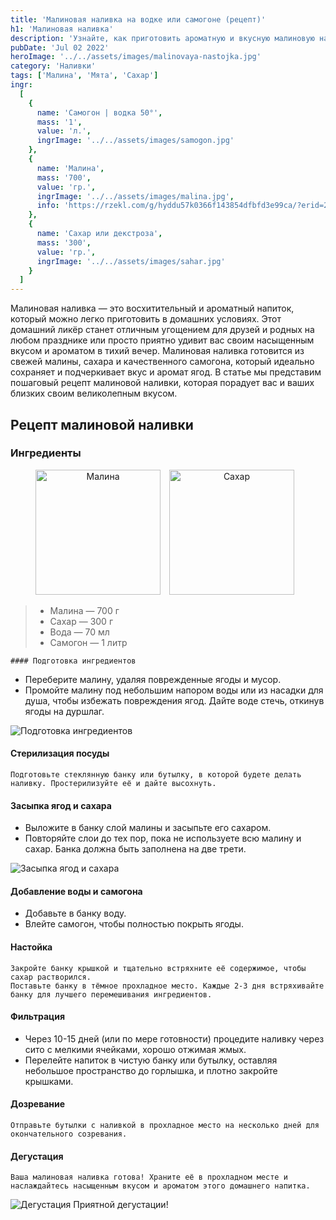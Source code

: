 ```yaml
---
title: 'Малиновая наливка на водке или самогоне (рецепт)'
h1: 'Малиновая наливка'
description: 'Узнайте, как приготовить ароматную и вкусную малиновую наливку в домашних условиях. Простой пошаговый рецепт с использованием свежей малины, сахара и самогона позволит вам создать изысканный напиток, который станет украшением любого застолья.👍'
pubDate: 'Jul 02 2022'
heroImage: '../../assets/images/malinovaya-nastojka.jpg'
category: 'Наливки'
tags: ['Малина', 'Мята', 'Сахар']
ingr:
  [
    {
      name: 'Самогон | водка 50°',
      mass: '1',
      value: 'л.',
      ingrImage: '../../assets/images/samogon.jpg'
    },
    {
      name: 'Малина',
      mass: '700',
      value: 'гр.',
      ingrImage: '../../assets/images/malina.jpg',
      info: 'https://rzekl.com/g/hyddu57k0366f143854dfbfd3e99ca/?erid=25H8d7vbP8SRTvH4QP3RzP&ulp=https%3A%2F%2Fmegamarket.ru%2Fcatalog%2F%3Fq%3D%25D0%25BC%25D0%25B0%25D0%25BB%25D0%25B8%25D0%25BD%25D0%25B0'
    },
    {
      name: 'Сахар или декстроза',
      mass: '300',
      value: 'гр.',
      ingrImage: '../../assets/images/sahar.jpg'
    }
  ]
---
```



Малиновая наливка — это восхитительный и ароматный напиток, который можно легко приготовить в домашних условиях. Этот домашний ликёр станет отличным угощением для друзей и родных на любом празднике или просто приятно удивит вас своим насыщенным вкусом и ароматом в тихий вечер. Малиновая наливка готовится из свежей малины, сахара и качественного самогона, который идеально сохраняет и подчеркивает вкус и аромат ягод. В статье мы представим пошаговый рецепт малиновой наливки, которая порадует вас и ваших близких своим великолепным вкусом.

## Рецепт малиновой наливки

### Ингредиенты

<p align='center'>
	<Image
		height='200'
		style='display: inline-block; margin-right: 10px;'
		src={img1}
		formats='avif'
		alt='Малина'
	/>
	<Image
		height='200'
		style='display: inline-block; margin-right: 10px;'
		src={img2}
		formats='avif'
		alt='Сахар'
	/>
</p>

> - Малина — 700 г
> - Сахар — 300 г
> - Вода — 70 мл
> - Самогон — 1 литр

    #### Подготовка ингредиентов

- Переберите малину, удаляя поврежденные ягоды и мусор.
- Промойте малину под небольшим напором воды или из насадки для душа, чтобы избежать повреждения ягод. Дайте воде стечь, откинув ягоды на дуршлаг.

<Image src={img3} formats='avif' alt='Подготовка ингредиентов' />

#### Стерилизация посуды

    Подготовьте стеклянную банку или бутылку, в которой будете делать наливку. Простерилизуйте её и дайте высохнуть.

#### Засыпка ягод и сахара

- Выложите в банку слой малины и засыпьте его сахаром.
- Повторяйте слои до тех пор, пока не используете всю малину и сахар. Банка должна быть заполнена на две трети.

<Image src={img4} formats='avif' alt='Засыпка ягод и сахара' />

#### Добавление воды и самогона

- Добавьте в банку воду.
- Влейте самогон, чтобы полностью покрыть ягоды.

#### Настойка

    Закройте банку крышкой и тщательно встряхните её содержимое, чтобы сахар растворился.
    Поставьте банку в тёмное прохладное место. Каждые 2-3 дня встряхивайте банку для лучшего перемешивания ингредиентов.

#### Фильтрация

- Через 10-15 дней (или по мере готовности) процедите наливку через сито с мелкими ячейками, хорошо отжимая жмых.
- Перелейте напиток в чистую банку или бутылку, оставляя небольшое пространство до горлышка, и плотно закройте крышками.

#### Дозревание

    Отправьте бутылки с наливкой в прохладное место на несколько дней для окончательного созревания.

#### Дегустация

    Ваша малиновая наливка готова! Храните её в прохладном месте и наслаждайтесь насыщенным вкусом и ароматом этого домашнего напитка.

<Image src={img5} formats='avif' alt='Дегустация' />
Приятной дегустации!
